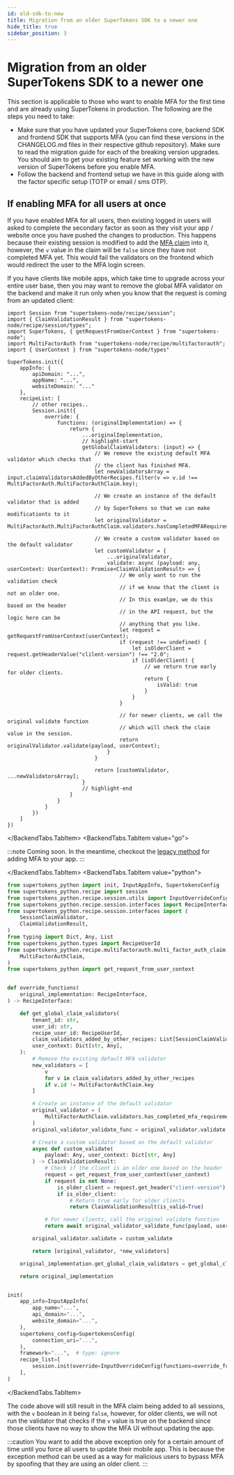 ```yaml
---
id: old-sdk-to-new
title: Migration from an older SuperTokens SDK to a newer one
hide_title: true
sidebar_position: 3
---
```



# Migration from an older SuperTokens SDK to a newer one

This section is applicable to those who want to enable MFA for the first time and are already using SuperTokens in production. The following are the steps you need to take:
- Make sure that you have updated your SuperTokens core, backend SDK and frontend SDK that supports MFA (you can find these versions in the CHANGELOG.md files in their respective github repository). Make sure to read the migration guide for each of the breaking version upgrades. You should aim to get your existing feature set working with the new version of SuperTokens before you enable MFA.
- Follow the backend and frontend setup we have in this guide along with the factor specific setup (TOTP or email / sms OTP).

## If enabling MFA for all users at once

If you have enabled MFA for all users, then existing logged in users will asked to complete the secondary factor as soon as they visit your app / website once you have pushed the changes to production. This happens because their existing session is modified to add the [MFA claim](./important-concepts#how-are-auth-factors-marked-as-completed) into it, however, the `v` value in the claim will be `false` since they have not completed MFA yet. This would fail the validators on the frontend which would redirect the user to the MFA login screen.

If you have clients like mobile apps, which take time to upgrade across your entire user base, then you may want to remove the global MFA validator on the backend and make it run only when you know that the request is coming from an updated client:

<BackendTabs>
<BackendTabs.TabItem value="nodejs">

```tsx
import Session from "supertokens-node/recipe/session";
import { ClaimValidationResult } from "supertokens-node/recipe/session/types";
import SuperTokens, { getRequestFromUserContext } from "supertokens-node";
import MultiFactorAuth from "supertokens-node/recipe/multifactorauth";
import { UserContext } from "supertokens-node/types"

SuperTokens.init({
    appInfo: {
        apiDomain: "...",
        appName: "...",
        websiteDomain: "..."
    },
    recipeList: [
        // other recipes..
        Session.init({
            override: {
                functions: (originalImplementation) => {
                    return {
                        ...originalImplementation,
                        // highlight-start
                        getGlobalClaimValidators: (input) => {
                            // We remove the existing default MFA validator which checks that
                            // the client has finished MFA.
                            let newValidatorsArray = input.claimValidatorsAddedByOtherRecipes.filter(v => v.id !== MultiFactorAuth.MultiFactorAuthClaim.key);

                            // We create an instance of the default validator that is added
                            // by SuperTokens so that we can make modificationts to it
                            let originalValidator = MultiFactorAuth.MultiFactorAuthClaim.validators.hasCompletedMFARequirementsForAuth();

                            // We create a custom validator based on the default validator
                            let customValidator = {
                                ...originalValidator,
                                validate: async (payload: any, userContext: UserContext): Promise<ClaimValidationResult> => {
                                    // We only want to run the validation check
                                    // if we know that the client is not an older one.
                                    // In this examlpe, we do this based on the header
                                    // in the API request, but the logic here can be
                                    // anything that you like.
                                    let request = getRequestFromUserContext(userContext);
                                    if (request !== undefined) {
                                        let isOlderClient = request.getHeaderValue("clilent-version") !== "2.0";
                                        if (isOlderClient) {
                                            // we return true early for older clients.
                                            return {
                                                isValid: true
                                            }
                                        }
                                    }

                                    // for newer clients, we call the original validate function
                                    // which will check the claim value in the session.
                                    return originalValidator.validate(payload, userContext);
                                }
                            }

                            return [customValidator, ...newValidatorsArray];
                        }
                        // highlight-end
                    }
                }
            }
        })
    ]
})
```

</BackendTabs.TabItem>
<BackendTabs.TabItem value="go">

:::note
Coming soon. In the meantime, checkout the [legacy method](./legacy-method/how-it-works) for adding MFA to your app.
:::

</BackendTabs.TabItem>
<BackendTabs.TabItem value="python">

```python
from supertokens_python import init, InputAppInfo, SupertokensConfig
from supertokens_python.recipe import session
from supertokens_python.recipe.session.utils import InputOverrideConfig
from supertokens_python.recipe.session.interfaces import RecipeInterface
from supertokens_python.recipe.session.interfaces import (
    SessionClaimValidator,
    ClaimValidationResult,
)
from typing import Dict, Any, List
from supertokens_python.types import RecipeUserId
from supertokens_python.recipe.multifactorauth.multi_factor_auth_claim import (
    MultiFactorAuthClaim,
)
from supertokens_python import get_request_from_user_context


def override_functions(
    original_implementation: RecipeInterface,
) -> RecipeInterface:

    def get_global_claim_validators(
        tenant_id: str,
        user_id: str,
        recipe_user_id: RecipeUserId,
        claim_validators_added_by_other_recipes: List[SessionClaimValidator],
        user_context: Dict[str, Any],
    ):
        # Remove the existing default MFA validator
        new_validators = [
            v
            for v in claim_validators_added_by_other_recipes
            if v.id != MultiFactorAuthClaim.key
        ]

        # Create an instance of the default validator
        original_validator = (
            MultiFactorAuthClaim.validators.has_completed_mfa_requirements_for_auth()
        )
        original_validator_validate_func = original_validator.validate

        # Create a custom validator based on the default validator
        async def custom_validate(
            payload: Any, user_context: Dict[str, Any]
        ) -> ClaimValidationResult:
            # Check if the client is an older one based on the header
            request = get_request_from_user_context(user_context)
            if request is not None:
                is_older_client = request.get_header("client-version") != "2.0"
                if is_older_client:
                    # Return true early for older clients
                    return ClaimValidationResult(is_valid=True)

            # For newer clients, call the original validate function
            return await original_validator_validate_func(payload, user_context)

        original_validator.validate = custom_validate

        return [original_validator, *new_validators]

    original_implementation.get_global_claim_validators = get_global_claim_validators

    return original_implementation


init(
    app_info=InputAppInfo(
        app_name="...",
        api_domain="...",
        website_domain="...",
    ),
    supertokens_config=SupertokensConfig(
        connection_uri="...",
    ),
    framework="...",  # type: ignore
    recipe_list=[
        session.init(override=InputOverrideConfig(functions=override_functions))
    ],
)
```

</BackendTabs.TabItem>
</BackendTabs>

The code above will still result in the MFA claim being added to all sessions, with the `v` boolean in it being `false`, however, for older clients, we will not run the validator that checks if the `v` value is true on the backend since those clients have no way to show the MFA UI without updating the app.

:::caution
You want to add the above exception only for a certain amount of time until you force all users to update their mobile app. This is because the exception method can be used as a way for malicious users to bypass MFA by spoofing that they are using an older client.
:::
